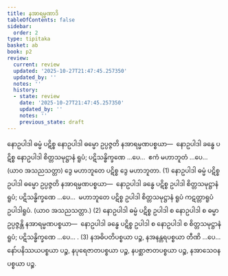 ```yaml
---
title: နအာရမ္မဏာဒိ
tableOfContents: false
sidebar:
  order: 2
type: tipitaka
basket: ab
book: p2
review:
  current: review
  updated: '2025-10-27T21:47:45.257350'
  updated_by: ''
  notes: ''
  history:
  - state: review
    date: '2025-10-27T21:47:45.257350'
    updated_by: ''
    notes: ''
    previous_state: draft
---
```



<ReviewStatus review={frontmatter.review} showDetails={true} />

<HypothesisAnnotation frontmatter={frontmatter} />

<DynamicBreadcrumb />

<Division number="376" book="p2" e="ch" v="38" p="519">

<Paragraph number="3261" book="p2">
နောဥပါဒါ ဓမ္မံ ပဋိစ္စ နောဥပါဒါ ဓမ္မော ဥပ္ပဇ္ဇတိ နအာရမ္မဏပစ္စယာ—  နောဥပါဒါ ခန္ဓေ ပဋိစ္စ နောဥပါဒါ စိတ္တသမုဋ္ဌာနံ ရူပံ; ပဋိသန္ဓိက္ခဏေ …ပေ…  ဧကံ မဟာဘူတံ …ပေ…  (ယာဝ အသညသတ္တာ) ဒွေ မဟာဘူတေ ပဋိစ္စ ဒွေ မဟာဘူတာ. (1)
</Paragraph>

<Paragraph number="3262" book="p2">
နောဥပါဒါ ဓမ္မံ ပဋိစ္စ ဥပါဒါ ဓမ္မော ဥပ္ပဇ္ဇတိ နအာရမ္မဏပစ္စယာ—  နောဥပါဒါ ခန္ဓေ ပဋိစ္စ ဥပါဒါ စိတ္တသမုဋ္ဌာနံ ရူပံ; ပဋိသန္ဓိက္ခဏေ …ပေ…  မဟာဘူတေ ပဋိစ္စ ဥပါဒါ စိတ္တသမုဋ္ဌာနံ ရူပံ ကဋတ္တာရူပံ ဥပါဒါရူပံ. (ယာဝ အသညသတ္တာ.) (2)
</Paragraph>

<Paragraph number="3263" book="p2">
နောဥပါဒါ ဓမ္မံ ပဋိစ္စ ဥပါဒါ စ နောဥပါဒါ စ ဓမ္မာ ဥပ္ပဇ္ဇန္တိ နအာရမ္မဏပစ္စယာ—  နောဥပါဒါ ခန္ဓေ ပဋိစ္စ ဥပါဒါ စ နောဥပါဒါ စ စိတ္တသမုဋ္ဌာနံ ရူပံ; ပဋိသန္ဓိက္ခဏေ …ပေ… . (3)
</Paragraph>

<Paragraph number="3264" book="p2">
နအဓိပတိပစ္စယာ ပဉ္စ, နအနန္တရပစ္စယာ တီဏိ …ပေ…  နော်ပနိဿယပစ္စယာ ပဉ္စ, နပုရေဇာတပစ္စယာ ပဉ္စ, နပစ္ဆာဇာတပစ္စယာ ပဉ္စ, နအာသေဝနပစ္စယာ ပဉ္စ.
</Paragraph>
</Division>